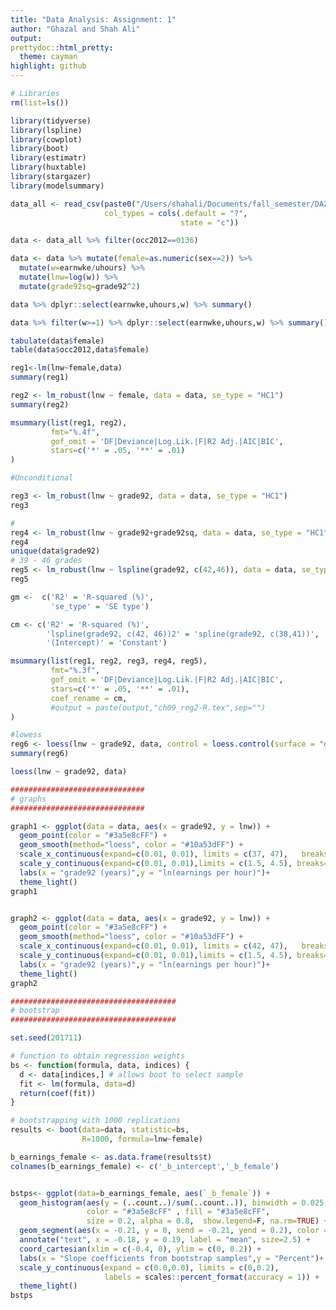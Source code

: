 ```yaml
---
title: "Data Analysis: Assignment: 1"
author: "Ghazal and Shah Ali"
output: 
prettydoc::html_pretty:
  theme: cayman
highlight: github
---
```



```r
# Libraries
rm(list=ls())

library(tidyverse)
library(lspline)
library(cowplot)
library(boot)
library(estimatr)
library(huxtable)
library(stargazer)
library(modelsummary)

```

```r

data_all <- read_csv(paste0("/Users/shahali/Documents/fall_semester/DA2/da_2_ghazal/morg-2014-emp.csv"), 
                     col_types = cols(.default = "?", 
                                      state = "c"))
```

```r

data <- data_all %>% filter(occ2012==0136)

data <- data %>% mutate(female=as.numeric(sex==2)) %>%
  mutate(w=earnwke/uhours) %>%
  mutate(lnw=log(w)) %>%
  mutate(grade92sq=grade92^2)

data %>% dplyr::select(earnwke,uhours,w) %>% summary()

data %>% filter(w>=1) %>% dplyr::select(earnwke,uhours,w) %>% summary()

tabulate(data$female)
table(data$occ2012,data$female)


```

```r
reg1<-lm(lnw~female,data) 
summary(reg1)

reg2 <- lm_robust(lnw ~ female, data = data, se_type = "HC1")
summary(reg2)

msummary(list(reg1, reg2),
         fmt="%.4f",
         gof_omit = 'DF|Deviance|Log.Lik.|F|R2 Adj.|AIC|BIC',
         stars=c('*' = .05, '**' = .01)
)

```

```r
#Unconditional

reg3 <- lm_robust(lnw ~ grade92, data = data, se_type = "HC1")
reg3

# 
reg4 <- lm_robust(lnw ~ grade92+grade92sq, data = data, se_type = "HC1")
reg4
unique(data$grade92)
# 39 - 46 grades
reg5 <- lm_robust(lnw ~ lspline(grade92, c(42,46)), data = data, se_type = "HC1")
reg5

gm <-  c('R2' = 'R-squared (%)',
         'se_type' = 'SE type')

cm <- c('R2' = 'R-squared (%)',
        'lspline(grade92, c(42, 46))2' = 'spline(grade92, c(38,41))',
        '(Intercept)' = 'Constant')

msummary(list(reg1, reg2, reg3, reg4, reg5),
         fmt="%.3f",
         gof_omit = 'DF|Deviance|Log.Lik.|F|R2 Adj.|AIC|BIC',
         stars=c('*' = .05, '**' = .01),
         coef_rename = cm,
         #output = paste(output,"ch09_reg2-R.tex",sep="")
)
```

```r
#lowess
reg6 <- loess(lnw ~ grade92, data, control = loess.control(surface = "direct"))
summary(reg6)

loess(lnw ~ grade92, data)
```

```r
##############################
# graphs
##############################

graph1 <- ggplot(data = data, aes(x = grade92, y = lnw)) +
  geom_point(color = "#3a5e8cFF") + 
  geom_smooth(method="loess", color = "#10a53dFF") +
  scale_x_continuous(expand=c(0.01, 0.01), limits = c(37, 47),   breaks=seq(37, 47,   by=1)) + 
  scale_y_continuous(expand=c(0.01, 0.01),limits = c(1.5, 4.5), breaks=seq(1.5, 4.5, by=0.50)) +
  labs(x = "grade92 (years)",y = "ln(earnings per hour)")+
  theme_light() 
graph1


graph2 <- ggplot(data = data, aes(x = grade92, y = lnw)) +
  geom_point(color = "#3a5e8cFF") + 
  geom_smooth(method="loess", color = "#10a53dFF") +
  scale_x_continuous(expand=c(0.01, 0.01), limits = c(42, 47),   breaks=seq(37, 47,   by=1)) + 
  scale_y_continuous(expand=c(0.01, 0.01),limits = c(1.5, 4.5), breaks=seq(1.5, 4.5, by=0.50)) +
  labs(x = "grade92 (years)",y = "ln(earnings per hour)")+
  theme_light() 
graph2

```

```r

#####################################
# bootstrap
#####################################

set.seed(201711)

# function to obtain regression weights
bs <- function(formula, data, indices) {
  d <- data[indices,] # allows boot to select sample
  fit <- lm(formula, data=d)
  return(coef(fit))
}

# bootstrapping with 1000 replications
results <- boot(data=data, statistic=bs,
                R=1000, formula=lnw~female)

b_earnings_female <- as.data.frame(results$t)
colnames(b_earnings_female) <- c('_b_intercept','_b_female')


bstps<- ggplot(data=b_earnings_female, aes(`_b_female`)) +
  geom_histogram(aes(y = (..count..)/sum(..count..)), binwidth = 0.025,  center=0.0125, closed="left", 
                 color = "#3a5e8cFF" , fill = "#3a5e8cFF",
                 size = 0.2, alpha = 0.8,  show.legend=F, na.rm=TRUE) +
  geom_segment(aes(x = -0.21, y = 0, xend = -0.21, yend = 0.2), color = "#10a53dFF", size = 1)+
  annotate("text", x = -0.18, y = 0.19, label = "mean", size=2.5) +
  coord_cartesian(xlim = c(-0.4, 0), ylim = c(0, 0.2)) +
  labs(x = "Slope coefficients from bootstrap samples",y = "Percent")+
  scale_y_continuous(expand = c(0.0,0.0), limits = c(0,0.2), 
                     labels = scales::percent_format(accuracy = 1)) +
  theme_light() 
bstps



```


